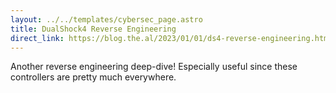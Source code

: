 ```yaml
---
layout: ../../templates/cybersec_page.astro
title: DualShock4 Reverse Engineering
direct_link: https://blog.the.al/2023/01/01/ds4-reverse-engineering.html
---
```


Another reverse engineering deep-dive! Especially useful since these
controllers are pretty much everywhere.
